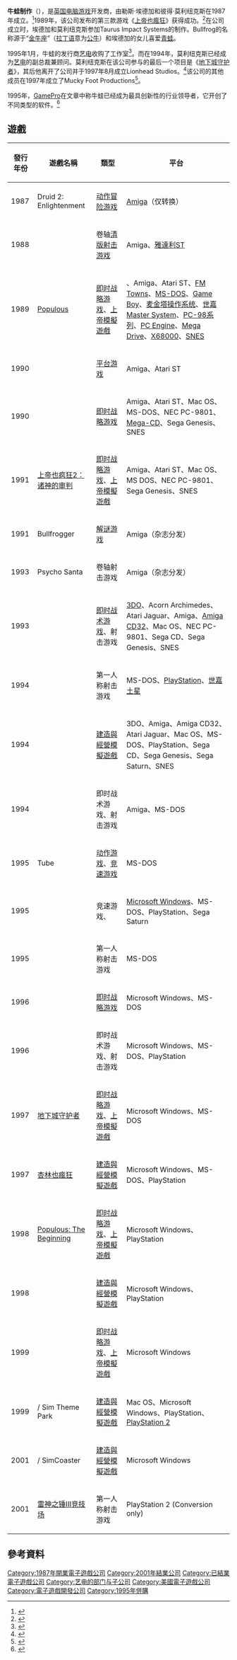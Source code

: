 {{NoteTA
| G1=Games
}}
{{Infobox company
| name = 牛蛙制作
| name_en = Bullfrog Productions
| logo = Bullfrog logo.png
| caption = 1991年至2001年的標誌
| type =
| genre =
| fate = 被收购
| predecessor =
| successor = [[EA_UK|EA UK]]<br />[[Lionhead_Studios|Lionhead Studios]]<br />[[Mucky_Foot_Productions|Mucky Foot Productions]]
| foundation = 1987年
| founder = 勒斯·埃德加，彼得·莫利纽克斯
| defunct = 2001年8月31日
| location_city = [[吉尔福德|吉尔福德]]
| location_country = [[英国|英国]]
| location =
| locations =
| area_served =
| key_people =
| industry = [[互动娱乐|互动娱乐]]
| products = [[上帝也瘋狂|上帝也瘋狂]]<br />[[Syndicate|Syndicate]]<br />[[Magic_Carpet|Magic Carpet]]<br />[[Theme_Park|Theme Park]]<br />[[Dungeon_Keeper|Dungeon Keeper]]
| production =
| services =
| revenue =
| operating_income =
| net_income =
| aum =
| assets =
| equity =
| owner =
| num_employees =
| parent =
| divisions =
| subsid =
| homepage = [http://web.archive.org/web/*/http://www.bullfrog.com www.bullfrog.com] (archived version until 2002-11-25)
| footnotes =
| intl =
}}

'''牛蛙制作'''（{{lang-en|Bullfrog Productions}}），是[[英国|英国]][[电脑游戏|电脑游戏]]开发商，由勒斯·埃德加和彼得·莫利纽克斯在1987年成立。<ref name="dulin-pg1">{{cite web|url=http://www.gamespot.com/features/petermolyneux/index.html|title=GameSpot Presents Legends of Game Design: Peter Molyneux|last=Dulin|first=Ron|work=[[GameSpot|GameSpot]]|accessdate=26 April 2012|archiveurl=https://web.archive.org/web/20050830100952/http://www.gamespot.com/features/petermolyneux/index.html|archivedate=2005年8月30日|deadurl=yes}}</ref>1989年，该公司发布的第三款游戏《[[上帝也瘋狂|上帝也瘋狂]]》获得成功。<ref name="cvg">{{cite web|url=http://www.computerandvideogames.com/326139/features/30-in-30-bullfrog-productions/|title=PC Feature: 30 in 30: Bullfrog Productions - ComputerAndVideoGames.com|last=Porter|first=Will|work=[[Computer_and_Video_Games|Computer and Video Games]]|publisher=[[Future_Publishing|Future Publishing]]|accessdate=27 April 2012|archive-date=2014-01-08|archive-url=https://web.archive.org/web/20140108104358/http://www.computerandvideogames.com/326139/features/30-in-30-bullfrog-productions/|dead-url=no}}</ref>在公司成立时，埃德加和莫利纽克斯参加Taurus Impact Systems的制作。Bullfrog的名称源于“[[金牛座|金牛座]]”（[[拉丁语|拉丁语]]意为[[公牛|公牛]]）和埃德加的女儿喜爱[[青蛙|青蛙]]。

1995年1月，牛蛙的发行商[[艺电|艺电]]收购了工作室<ref name="origin">{{cite web|accessdate=2008-04-13|url=http://www.allbusiness.com/electronics/computer-equipment-personal-computers/7089474-1.html|title=Electronic Arts to acquire leading European software developer, Bullfrog Productions Ltd.|publisher=AllBusiness|date=1992-09-21|author=Business Wire|deadurl=yes|archiveurl=https://web.archive.org/web/20081205001756/http://www.allbusiness.com/electronics/computer-equipment-personal-computers/7089474-1.html|archivedate=2008-12-05}} </ref>。而在1994年，莫利纽克斯已经成为[[艺电|艺电]]的副总裁兼顾问。莫利纽克斯在该公司参与的最后一个项目是《[[地下城守护者|地下城守护者]]》，其后他离开了公司并于1997年8月成立Lionhead Studios。<ref name="dulin-pg11">{{cite web|url=http://www.gamespot.com/features/petermolyneux/page11.html|title=GameSpot Presents Legends of Game Design: Peter Molyneux|last=Dulin|first=Ron|work=[[GameSpot|GameSpot]]|accessdate=27 April 2012|archiveurl=https://web.archive.org/web/20030901114654/http://www.gamespot.com/features/petermolyneux/page11.html|archivedate=2003年9月1日|deadurl=yes}}</ref>该公司的其他成员在1997年成立了Mucky Foot Productions<ref name="gamespot-mucky-foot">{{cite web|url=http://www.gamespot.com/news/mucky-foot-shutters-doors-6078048|title=Mucky Foot shutters doors - GameSpot.com|last=Thorsen|first=Tor|date=3 November 2003|work=[[GameSpot|GameSpot]]|accessdate=27 April 2012|archive-date=2012-07-08|archive-url=https://web.archive.org/web/20120708141331/http://www.gamespot.com/news/mucky-foot-shutters-doors-6078048|dead-url=no}}</ref>。

1995年，[[GamePro|GamePro]]在文章中称牛蛙已经成为最具创新性的行业领导者，它开创了不同类型的软件。<ref>{{cite journal|last= |first= |title=EA Kisses a Frog|journal=[[GamePro|GamePro]]|issue=69 |publisher=[[International_Data_Group|IDG]]|date=April 1995|page=147}}</ref>

==遊戲==
{| class="wikitable" width=100% style="text-align: left"
|-
! 發行年份 !! 遊戲名稱 !! 類型 !! 平台
|-
| 1987 || Druid 2: Enlightenment || [[动作冒险游戏|动作冒险游戏]] || [[Amiga|Amiga]]（仅转换）
|-
| 1988 || {{tsl|en|Fusion (video game)|Fusion}} || 卷轴[[清版射击游戏|清版射击游戏]] || Amiga、[[雅達利ST|雅達利ST]]
|-
| 1989 || [[上帝也瘋狂|Populous]] || [[即时战略游戏|即时战略游戏]]、[[上帝模擬遊戲|上帝模擬遊戲]] || {{tsl|en|Acorn Archimedes}}、Amiga、Atari ST、[[FM_Towns|FM Towns]]、[[MS-DOS|MS-DOS]]、[[Game_Boy|Game Boy]]、[[麦金塔操作系统|麦金塔操作系统]]、[[世嘉Master_System|世嘉Master System]]、[[PC-98系列|PC-98系列]]、[[PC_Engine|PC Engine]]、[[Mega_Drive|Mega Drive]]、[[X68000|X68000]]、[[超級任天堂|SNES]]
|-
| 1990 || {{tsl|en|Flood (video game)|Flood}} || [[平台游戏|平台游戏]] || Amiga、Atari ST
|-
| 1990 || {{tsl|en|Powermonger}} || [[即时战略游戏|即时战略游戏]] || Amiga、Atari ST、Mac OS、MS-DOS、NEC PC-9801、[[Mega-CD|Mega-CD]]、Sega Genesis、SNES
|-
| 1991 || [[上帝也疯狂2：诸神的审判|上帝也疯狂2：诸神的审判]] || [[即时战略游戏|即时战略游戏]]、[[上帝模擬遊戲|上帝模擬遊戲]] || Amiga、Atari ST、Mac OS、MS DOS、NEC PC-9801、Sega Genesis、SNES
|-
| 1991 || Bullfrogger || [[解谜游戏|解谜游戏]] || Amiga（杂志分发）
|-
| 1993 || Psycho Santa || 卷轴射击游戏 || Amiga（杂志分发）
|-
| 1993 || {{tsl|en|Syndicate (video game)|Syndicate}} || [[即时战术游戏|即时战术游戏]]、射击游戏 || [[3DO|3DO]]、Acorn Archimedes、Atari Jaguar、Amiga、[[Amiga_CD32|Amiga CD32]]、Mac OS、NEC PC-9801、Sega CD、Sega Genesis、SNES
|-
| 1994 || {{tsl|en|Magic Carpet (video game)|Magic Carpet}} || 第一人称射击游戏 || MS-DOS、[[PlayStation_(遊戲機)|PlayStation]]、[[世嘉土星|世嘉土星]]
|-
| 1994 || {{tsl|en|Theme Park (video game)|Theme Park}} || [[建造與經營模擬遊戲|建造與經營模擬遊戲]] || 3DO、Amiga、Amiga CD32、Atari Jaguar、Mac OS、MS-DOS、PlayStation、Sega CD、Sega Genesis、Sega Saturn、SNES
|-
| 1994 || {{tsl|en|Syndicate: American Revolt}} || 即时战术游戏、射击游戏 || Amiga、MS-DOS
|-
| 1995 || Tube || [[动作游戏|动作游戏]]、[[竞速游戏|竞速游戏]] || MS-DOS
|-
| 1995 || {{tsl|en|Hi-Octane}} || 竞速游戏、{{tsl|en|Vehicular combat game|车辆战斗游戏}} || [[Microsoft_Windows|Microsoft Windows]]、MS-DOS、PlayStation、Sega Saturn
|-
| 1995 || {{tsl|en|Magic Carpet 2}} || 第一人称射击游戏 || MS-DOS
|-
| 1996 || {{tsl|en|Genewars}} || [[即时战略游戏|即时战略游戏]] || Microsoft Windows、MS-DOS
|-
| 1996 || {{tsl|en|Syndicate Wars}} || 即时战术游戏、射击游戏 || Microsoft Windows、MS-DOS、PlayStation
|-
| 1997 || [[地下城守护者|地下城守护者]] || [[即时战略游戏|即时战略游戏]]、[[上帝模擬遊戲|上帝模擬遊戲]] || Microsoft Windows、MS-DOS
|-
| 1997 || [[杏林也瘋狂|杏林也瘋狂]] || [[建造與經營模擬遊戲|建造與經營模擬遊戲]] || Microsoft Windows、MS-DOS、PlayStation
|-
| 1998 || [[Populous:_The_Beginning|Populous: The Beginning]] || [[即时战略游戏|即时战略游戏]]、[[上帝模擬遊戲|上帝模擬遊戲]] || Microsoft Windows、PlayStation
|-
| 1998 || {{tsl|en|Theme Aquarium}} || [[建造與經營模擬遊戲|建造與經營模擬遊戲]] || Microsoft Windows、PlayStation
|-
| 1999 || {{tsl|en|Dungeon Keeper 2}} || [[即时战略游戏|即时战略游戏]]、[[上帝模擬遊戲|上帝模擬遊戲]] || Microsoft Windows
|-
| 1999 || {{tsl|en|Theme Park World}} / Sim Theme Park || [[建造與經營模擬遊戲|建造與經營模擬遊戲]] || Mac OS、Microsoft Windows、PlayStation、[[PlayStation_2|PlayStation 2]]
|-
| 2001 || {{tsl|en|Theme Park Inc}} / SimCoaster || [[建造與經營模擬遊戲|建造與經營模擬遊戲]] || Microsoft Windows
|-
| 2001 || [[雷神之锤III竞技场|雷神之锤III竞技场]] || 第一人称射击游戏 || PlayStation 2 (Conversion only)
|}

== 參考資料 ==
{{Reflist}}

{{艺电}}

{{DEFAULTSORT:Bullfrog Productions}}
[[Category:1987年開業電子遊戲公司|Category:1987年開業電子遊戲公司]]
[[Category:2001年結業公司|Category:2001年結業公司]]
[[Category:已結業電子遊戲公司|Category:已結業電子遊戲公司]]
[[Category:艺电的部门与子公司|Category:艺电的部门与子公司]]
[[Category:美國電子遊戲公司|Category:美國電子遊戲公司]]
[[Category:電子遊戲開發公司|Category:電子遊戲開發公司]]
[[Category:1995年併購|Category:1995年併購]]